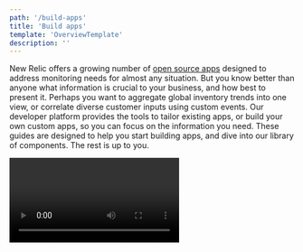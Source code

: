 ```yaml
---
path: '/build-apps'
title: 'Build apps'
template: 'OverviewTemplate'
description: ''
---
```


<Intro>

New Relic offers a growing number of [open source apps](https://opensource.newrelic.com/explore-projects) designed to address monitoring needs for almost any situation. But you know better than anyone what information is crucial to your business, and how best to present it. Perhaps you want to aggregate global inventory trends into one view, or correlate diverse customer inputs using custom events. Our developer platform provides the tools to tailor existing apps, or build your own custom apps, so you can focus on the information you need. These guides are designed to help you start building apps, and dive into our library of components. The rest is up to you. 

<Video id="inyshp3m7r" type="wistia" />

</Intro>
